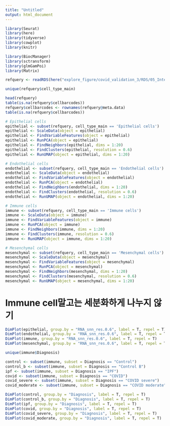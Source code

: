 ```yaml
---
title: "Untitled"
output: html_document
---
```


```r
library(Seurat)
library(here)
library(tidyverse)
library(cowplot)
library(knitr)

library(BiocManager)
library(sctransform)
library(glmGamPoi)
library(Matrix)
```

```r
refquery <- readRDS(here("explore_figure/covid_validation_3/RDS/05_Integrate_cell_type_main.RDS"))
```

```r
unique(refquery$cell_type_main)
```
```r
head(refquery)
table(is.na(refquery$cellbarcodes))
refquery$cellbarcodes <- rownames(refquery@meta.data)
table(is.na(refquery$cellbarcodes))
```



```r
# Epithelial cells 
epithelial <- subset(refquery, cell_type_main == 'Epithelial cells')
epithelial <- ScaleData(object = epithelial)
epithelial <- FindVariableFeatures(object = epithelial)
epithelial <- RunPCA(object = epithelial)
epithelial <- FindNeighbors(epithelial, dims = 1:20)
epithelial <- FindClusters(epithelial, resolution = 0.6)
epithelial <- RunUMAP(object = epithelial, dims = 1:20)

# Endothelial cells 
endothelial <- subset(refquery, cell_type_main == 'Endothelial cells')
endothelial <- ScaleData(object = endothelial)
endothelial <- FindVariableFeatures(object = endothelial)
endothelial <- RunPCA(object = endothelial)
endothelial <- FindNeighbors(endothelial, dims = 1:20)
endothelial <- FindClusters(endothelial, resolution = 0.6)
endothelial <- RunUMAP(object = endothelial, dims = 1:20)

# Immune cells 
immune <- subset(refquery, cell_type_main == 'Immune cells')
immune <- ScaleData(object = immune)
immune <- FindVariableFeatures(object = immune)
immune <- RunPCA(object = immune)
immune <- FindNeighbors(immune, dims = 1:20)
immune <- FindClusters(immune, resolution = 0.6)
immune <- RunUMAP(object = immune, dims = 1:20)

# Mesenchymal cells 
mesenchymal <- subset(refquery, cell_type_main == 'Mesenchymal cells')
mesenchymal <- ScaleData(object = mesenchymal)
mesenchymal <- FindVariableFeatures(object = mesenchymal)
mesenchymal <- RunPCA(object = mesenchymal)
mesenchymal <- FindNeighbors(mesenchymal, dims = 1:20)
mesenchymal <- FindClusters(mesenchymal, resolution = 0.6)
mesenchymal <- RunUMAP(object = mesenchymal, dims = 1:20)
```


# Immune cell말고는 세분화하게 나누지 않기 
```r
DimPlot(epithelial, group.by = "RNA_snn_res.0.6", label = T, repel = T)
DimPlot(endothelial, group.by = "RNA_snn_res.0.6", label = T, repel = T)
DimPlot(immune, group.by = "RNA_snn_res.0.6", label = T, repel = T)
DimPlot(mesenchymal, group.by = "RNA_snn_res.0.6", label = T, repel = T)
```

```r
unique(immune$Diagnosis)
```

```r
control <- subset(immune, subset = Diagnosis == "Control")
control_b <- subset(immune, subset = Diagnosis == "Control B")
ipf <- subset(immune, subset = Diagnosis == "IPF")
covid <- subset(immune, subset = Diagnosis == "COVID")
covid_severe <- subset(immune, subset = Diagnosis == "COVID severe")
covid_moderate <- subset(immune, subset = Diagnosis == "COVID moderate")
```
```r
DimPlot(control, group.by = "Diagnosis", label = T, repel = T)
DimPlot(control_b, group.by = "Diagnosis", label = T, repel = T)
DimPlot(ipf, group.by = "Diagnosis", label = T, repel = T)
DimPlot(covid, group.by = "Diagnosis", label = T, repel = T)
DimPlot(covid_severe, group.by = "Diagnosis", label = T, repel = T)
DimPlot(covid_moderate, group.by = "Diagnosis", label = T, repel = T)

```



